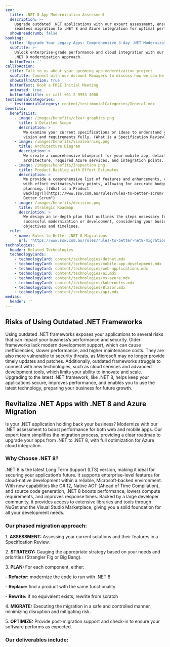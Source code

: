 ```yaml
---
seo:
  title: .NET 8 App Modernization Assessment
  description: >-
    Upgrade outdated .NET applications with our expert assessment, ensuring
    seamless migration to .NET 8 and Azure integration for optimal performance.
  showBreadcrumb: false
booking:
  title: 'Upgrade Your Legacy Apps: Comprehensive 3-day .NET Modernization Assessment'
  subTitle: >-
    Unlock enterprise-grade performance and cloud integration with our phased
    .NET 8 modernization approach.
  buttonText: ''
callToAction:
  title: Talk to us about your upcoming app modernization project
  subTitle: Connect with our Account Managers to discuss how we can help.
  showCallToAction: true
  buttonText: Book a FREE Initial Meeting
  animated: true
  buttonSubtitle: or call +61 2 9953 3000
testimonialCategories:
  - testimonialCategory: content/testimonialCategories/General.mdx
benefits:
  benefitList:
    - image: /images/benefits/clear-graphics.png
      title: A Detailed Scope
      description: >
        We examine your current specifications or ideas to understand your
        vision and requirements fully. (What is a Specification Review?)
    - image: /images/benefits/vivalearning.png
      title: Architecture Diagram
      description: >
        We create a comprehensive blueprint for your mobile app, detailing the
        architecture, required Azure services, and integration points.
    - image: /images/benefits/Inspection.png
      title: Product Backlog with Effort Estimates
      description: >
        We provide a comprehensive list of features and enhancements, complete
        with effort estimates/story points, allowing for accurate budgeting and
        planning. [(What is a Product
        Backlog?)](https://www.ssw.com.au/rules/rules-to-better-scrum/ "Rules to
        Better Scrum")
    - image: /images/benefits/decision.png
      title: Strategic Roadmap
      description: >
        We design an in-depth plan that outlines the steps necessary for
        successful modernization or development, considering your business
        objectives and timelines.
  rule:
    - name: Rules to Better .NET 8 Migrations
      url: 'https://www.ssw.com.au/rules/rules-to-better-net8-migrations/'
technologies:
  header: Related Technologies
  technologyCards:
    - technologyCard: content/technologies/dotnet.mdx
    - technologyCard: content/technologies/mobile-app-development.mdx
    - technologyCard: content/technologies/web-applications.mdx
    - technologyCard: content/technologies/ai.mdx
    - technologyCard: content/technologies/ms-azure.mdx
    - technologyCard: content/technologies/kubernetes.mdx
    - technologyCard: content/technologies/Blazor.mdx
    - technologyCard: content/technologies/api.mdx
medias:
  header: ''
---
```


## Risks of Using Outdated .NET Frameworks

Using outdated .NET frameworks exposes your applications to several risks that can impact your business’s performance and security. Older frameworks lack modern development support, which can cause inefficiencies, slower performance, and higher maintenance costs. They are also more vulnerable to security threats, as Microsoft may no longer provide timely updates and patches. Additionally, outdated frameworks struggle to connect with new technologies, such as cloud services and advanced development tools, which limits your ability to innovate and scale. Upgrading to the latest .NET framework, like .NET 8, helps keep your applications secure, improves performance, and enables you to use the latest technology, preparing your business for future growth.

## Revitalize .NET Apps with .NET 8 and Azure Migration

Is your .NET application holding back your business? Modernize with our .NET assessment to boost performance for both web and mobile apps. Our expert team simplifies the migration process, providing a clear roadmap to upgrade your apps from .NET to .NET 8, with full optimization for Azure cloud integration.

### Why Choose .NET 8?

.NET 8 is the latest Long Term Support (LTS) version, making it ideal for securing your application’s future. It supports enterprise-level features for cloud-native development within a reliable, Microsoft-backed environment. With new capabilities like C# 12, Native AOT (Ahead of Time Compilation), and source code generation, .NET 8 boosts performance, lowers compute requirements, and improves response times. Backed by a large developer community, it provides access to extensive libraries and tools through NuGet and the Visual Studio Marketplace, giving you a solid foundation for all your development needs.

### Our phased migration approach:

1\. **ASSESSMENT:** Assessing your current solutions and their features in a Specification Review.

2\. **STRATEGY:** Gauging the appropriate strategy based on your needs and priorities (Strangler Fig or Big Bang).

3\. **PLAN:** For each component, either:

\- **Refactor:** modernize the code to run with .NET 8

\- **Replace:** find a product with the same functionality

\- **Rewrite:** if no equivalent exists, rewrite from scratch

4\. **MIGRATE:** Executing the migration in a safe and controlled manner, minimizing disruption and mitigating risk.

5\. **OPTIMIZE:** Provide post-migration support and check-in to ensure your software performs as expected.

<VideoEmbed url="https://www.youtube.com/watch?v=N9QOoTwOo_U" caption=".NET Migration Services | William Liebenberg | SSW Consulting (3 mins)" duration="" removeMargin={false} />

### Our deliverables include:
